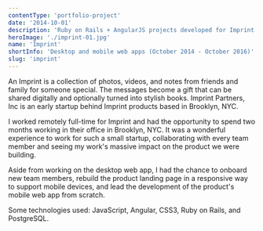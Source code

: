 ```yaml
---
contentType: 'portfolio-project'
date: '2014-10-01'
description: 'Ruby on Rails + AngularJS projects developed for Imprint Partners, Inc between October 2014 and October 2016.'
heroImage: './imprint-01.jpg'
name: 'Imprint'
shortInfo: 'Desktop and mobile web apps (October 2014 - October 2016)'
slug: 'imprint'
---
```



An Imprint is a collection of photos, videos, and notes from friends and family for someone special. The messages become a gift that can be shared digitally and optionally turned into stylish books. Imprint Partners, Inc is an early startup behind Imprint products based in Brooklyn, NYC.

I worked remotely full-time for Imprint and had the opportunity to spend two months working in their office in Brooklyn, NYC. It was a wonderful experience to work for such a small startup, collaborating with every team member and seeing my work's massive impact on the product we were building.

Aside from working on the desktop web app, I had the chance to onboard new team members, rebuild the product landing page in a responsive way to support mobile devices, and lead the development of the product's mobile web app from scratch.

Some technologies used: JavaScript, Angular, CSS3, Ruby on Rails, and PostgreSQL.

<br />
<br />

<LinkButtonRightArrowIcon alignSelf="flex-end" text="Fanswell" to="/portfolio/fanswell/" />
